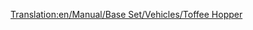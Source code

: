 [[Translation:en/Manual/Base Set/Vehicles/Toffee Hopper]]
{{fr/Wagon|Nom=Wagon de caramel
|Image=[[File:en/Toffeehopper.png]]
|Coût=1 125£ (2 250$)
|Poids=20 / 50 t
|Capacité=30 tonnes de caramel
|MonoCoût="
|MonoPoids=20 / 55 t
|MonoCapacité=35 tonnes de caramel
|MagCoût="
|MagPoids=20 / 57 t
|MagCapacité=37 tonnes de caramel
|Description=Aucune description n'a encore été fournie. Ajoutez-en une si vous le sentez.
}}